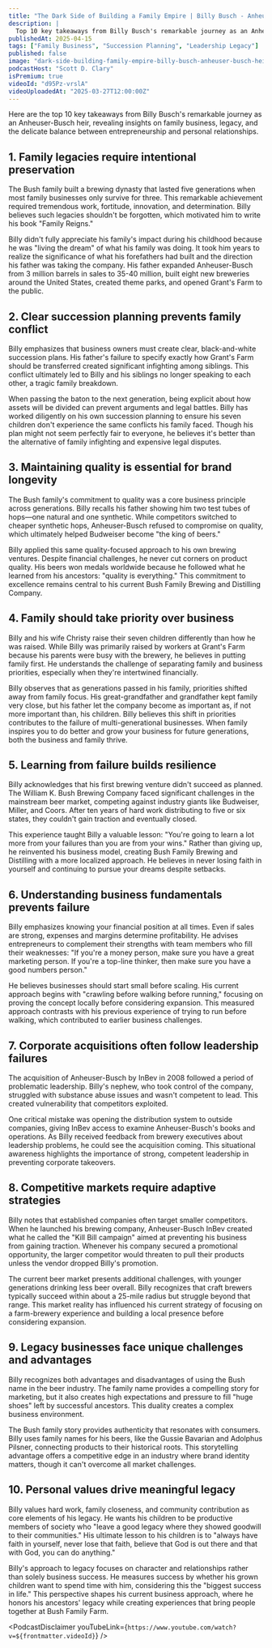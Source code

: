 ```yaml
---
title: "The Dark Side of Building a Family Empire | Billy Busch - Anheuser-Busch Heir"
description: |
  Top 10 key takeaways from Billy Busch's remarkable journey as an Anheuser-Busch heir, revealing insights on family business, legacy, and the delicate balance between entrepreneurship and personal relationships.
publishedAt: 2025-04-15
tags: ["Family Business", "Succession Planning", "Leadership Legacy"]
published: false
image: "dark-side-building-family-empire-billy-busch-anheuser-busch-heir.jpg"
podcastHost: "Scott D. Clary"
isPremium: true
videoId: "d95Pz-vrslA"
videoUploadedAt: "2025-03-27T12:00:00Z"
---
```



<PodcastSummaryPageLayout frontmatter={frontmatter}>

Here are the top 10 key takeaways from Billy Busch's remarkable journey as an Anheuser-Busch heir, revealing insights on family business, legacy, and the delicate balance between entrepreneurship and personal relationships.

## 1. Family legacies require intentional preservation

The Bush family built a brewing dynasty that lasted five generations when most family businesses only survive for three. This remarkable achievement required tremendous work, fortitude, innovation, and determination. Billy believes such legacies shouldn't be forgotten, which motivated him to write his book "Family Reigns."

Billy didn't fully appreciate his family's impact during his childhood because he was "living the dream" of what his family was doing. It took him years to realize the significance of what his forefathers had built and the direction his father was taking the company. His father expanded Anheuser-Busch from 3 million barrels in sales to 35-40 million, built eight new breweries around the United States, created theme parks, and opened Grant's Farm to the public.

## 2. Clear succession planning prevents family conflict

Billy emphasizes that business owners must create clear, black-and-white succession plans. His father's failure to specify exactly how Grant's Farm should be transferred created significant infighting among siblings. This conflict ultimately led to Billy and his siblings no longer speaking to each other, a tragic family breakdown.

When passing the baton to the next generation, being explicit about how assets will be divided can prevent arguments and legal battles. Billy has worked diligently on his own succession planning to ensure his seven children don't experience the same conflicts his family faced. Though his plan might not seem perfectly fair to everyone, he believes it's better than the alternative of family infighting and expensive legal disputes.

## 3. Maintaining quality is essential for brand longevity

The Bush family's commitment to quality was a core business principle across generations. Billy recalls his father showing him two test tubes of hops—one natural and one synthetic. While competitors switched to cheaper synthetic hops, Anheuser-Busch refused to compromise on quality, which ultimately helped Budweiser become "the king of beers."

Billy applied this same quality-focused approach to his own brewing ventures. Despite financial challenges, he never cut corners on product quality. His beers won medals worldwide because he followed what he learned from his ancestors: "quality is everything." This commitment to excellence remains central to his current Bush Family Brewing and Distilling Company.

## 4. Family should take priority over business

Billy and his wife Christy raise their seven children differently than how he was raised. While Billy was primarily raised by workers at Grant's Farm because his parents were busy with the brewery, he believes in putting family first. He understands the challenge of separating family and business priorities, especially when they're intertwined financially.

Billy observes that as generations passed in his family, priorities shifted away from family focus. His great-grandfather and grandfather kept family very close, but his father let the company become as important as, if not more important than, his children. Billy believes this shift in priorities contributes to the failure of multi-generational businesses. When family inspires you to do better and grow your business for future generations, both the business and family thrive.

## 5. Learning from failure builds resilience

Billy acknowledges that his first brewing venture didn't succeed as planned. The William K. Bush Brewing Company faced significant challenges in the mainstream beer market, competing against industry giants like Budweiser, Miller, and Coors. After ten years of hard work distributing to five or six states, they couldn't gain traction and eventually closed.

This experience taught Billy a valuable lesson: "You're going to learn a lot more from your failures than you are from your wins." Rather than giving up, he reinvented his business model, creating Bush Family Brewing and Distilling with a more localized approach. He believes in never losing faith in yourself and continuing to pursue your dreams despite setbacks.

## 6. Understanding business fundamentals prevents failure

Billy emphasizes knowing your financial position at all times. Even if sales are strong, expenses and margins determine profitability. He advises entrepreneurs to complement their strengths with team members who fill their weaknesses: "If you're a money person, make sure you have a great marketing person. If you're a top-line thinker, then make sure you have a good numbers person."

He believes businesses should start small before scaling. His current approach begins with "crawling before walking before running," focusing on proving the concept locally before considering expansion. This measured approach contrasts with his previous experience of trying to run before walking, which contributed to earlier business challenges.

## 7. Corporate acquisitions often follow leadership failures

The acquisition of Anheuser-Busch by InBev in 2008 followed a period of problematic leadership. Billy's nephew, who took control of the company, struggled with substance abuse issues and wasn't competent to lead. This created vulnerability that competitors exploited.

One critical mistake was opening the distribution system to outside companies, giving InBev access to examine Anheuser-Busch's books and operations. As Billy received feedback from brewery executives about leadership problems, he could see the acquisition coming. This situational awareness highlights the importance of strong, competent leadership in preventing corporate takeovers.

## 8. Competitive markets require adaptive strategies

Billy notes that established companies often target smaller competitors. When he launched his brewing company, Anheuser-Busch InBev created what he called the "Kill Bill campaign" aimed at preventing his business from gaining traction. Whenever his company secured a promotional opportunity, the larger competitor would threaten to pull their products unless the vendor dropped Billy's promotion.

The current beer market presents additional challenges, with younger generations drinking less beer overall. Billy recognizes that craft brewers typically succeed within about a 25-mile radius but struggle beyond that range. This market reality has influenced his current strategy of focusing on a farm-brewery experience and building a local presence before considering expansion.

## 9. Legacy businesses face unique challenges and advantages

Billy recognizes both advantages and disadvantages of using the Bush name in the beer industry. The family name provides a compelling story for marketing, but it also creates high expectations and pressure to fill "huge shoes" left by successful ancestors. This duality creates a complex business environment.

The Bush family story provides authenticity that resonates with consumers. Billy uses family names for his beers, like the Gussie Bavarian and Adolphus Pilsner, connecting products to their historical roots. This storytelling advantage offers a competitive edge in an industry where brand identity matters, though it can't overcome all market challenges.

## 10. Personal values drive meaningful legacy

Billy values hard work, family closeness, and community contribution as core elements of his legacy. He wants his children to be productive members of society who "leave a good legacy where they showed goodwill to their communities." His ultimate lesson to his children is to "always have faith in yourself, never lose that faith, believe that God is out there and that with God, you can do anything."

Billy's approach to legacy focuses on character and relationships rather than solely business success. He measures success by whether his grown children want to spend time with him, considering this the "biggest success in life." This perspective shapes his current business approach, where he honors his ancestors' legacy while creating experiences that bring people together at Bush Family Farm.

<PodcastDisclaimer
  youTubeLink={`https://www.youtube.com/watch?v=${frontmatter.videoId}`}
/>

</PodcastSummaryPageLayout>
